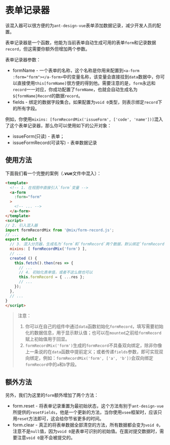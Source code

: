 
<Meta title="框架/混入器（Mixin）/表单记录器（第一版-废弃）" />

# 表单记录器

该混入器可以很方便的为`ant-design-vue`表单添加数据记录，减少开发人员的配置。

表单记录器是一个函数，他能为当前表单自动生成可用的表单`form`和记录数据`record`，但这需要你额外但增加两个参数。

表单记录器参数：

- formName - 一个表单的名称，这个名称是你用来配置到`<a-form :form="form"></a-form>`中的变量名称，该变量会直接挂到`data`数据中，你可以直接使用`this[formName]`很方便的得到他。需要注意的是，`form`永远和`record`一一对应，你成功配置了`formName`，也就会自动生成名为`${formName}Record`的数据`record`。
- fields - 绑定的数据字段集合。如果配置为`void 0`类型，则表示绑定`record`下的所有字段。

例如，你使用`mixins: [formRecordMix('issueForm', ['code', 'name'])]`混入了这个表单记录器，那么你可以使用如下的公开对象：

- issueForm(只读) - 表单；
- issueFormRecord(可读写) - 表单数据记录

## 使用方法

下面我们看一个完整的案例（**.vue**文件中混入）：

```html
<template>
  <!-- 1. 在视图中直接引入`form`变量 -->
  <a-form
    :form="form"
  >
    <!-- ... -->
  </a-form>
</template>
<script>
// 2. 引入混入器
import formRecordMix from '@mix/form-record.js';
// ...
export default {
  // 3. 混入分页器，生成名为`form`和`formRecord`两个数据，默认绑定`formRecord`所有字段
  mixins: [ formRecordMix('form') ],
  // ...
  created () {
    this.fetch().then(res => {
      // ...
      // 4. 初始化表单值，或者不这么做也可以
      this.formRecord = { ...res };
      // ...
    });
  },
  // ...
}
</script>
```

> 注意：
>
> 1. 你可以在自己的组件中通过`data`函数初始化`formRecord`，填写需要初始化的数据信息，用于显示默认值；也可以在`mounted`之前给`formRecord`赋上初始值用于回显。
> 2. `formRecordMix('form')`生成的`formRecord`不具备双向绑定，除非你像上一条说的在`data`函数中提前定义；或者传递`fields`参数，即可实现双向绑定，例如：`formRecordMix('form', ['a', 'b'])`会双向绑定`formRecord`中的`a`和`b`字段。

## 额外方法

另外，我们为这里的`form`额外增加了两个方法：

- form.reset - 将表单记录重置为最初始状态，这个方法有别于`ant-design-vue`所提供的`resetFields`，他是一个更新的方法，当你使用`vsee`框架时，应该只用`reset`方法即可，这会给你节省更多的时间。
- form.clear - 真正的将表单数据全部清空的方法，所有数据都会变为`void 0`，注意不是`null`值，因为`void 0`是表单可识别的初始值。在面对提交数据时，需要注意`void 0`是不会被提交的。
